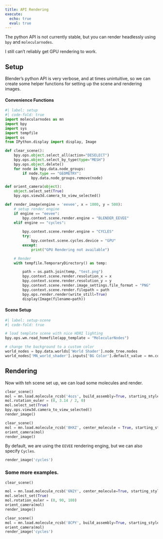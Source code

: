 ```yaml
---
title: API Rendering
execute: 
  echo: true
  eval: true
---
```


The python API is not currently stable, but you can render headlessly using `bpy` and `molecularnodes`.

I still can't reliably get GPU rendering to work.

## Setup

Blender's python API is very verbose, and at times unintuitive, so we can create some helper functions for setting up the scene and rendering images.

#### Convenience Functions

```python
#| label: setup
#| code-fold: true
import molecularnodes as mn
import bpy
import sys
import tempfile
import os
from IPython.display import display, Image

def clear_scene():
    bpy.ops.object.select_all(action="DESELECT")
    bpy.ops.object.select_by_type(type="MESH")
    bpy.ops.object.delete()
    for node in bpy.data.node_groups:
        if node.type == "GEOMETRY":
            bpy.data.node_groups.remove(node)

def orient_camera(object):
    object.select_set(True)
    bpy.ops.view3d.camera_to_view_selected()

def render_image(engine = 'eevee', x = 1000, y = 500):
    # setup render engine
    if engine == "eevee":
        bpy.context.scene.render.engine = "BLENDER_EEVEE"
    elif engine == "cycles":
        
        bpy.context.scene.render.engine = "CYCLES"
        try:
            bpy.context.scene.cycles.device = "GPU"
        except:
            print("GPU Rendering not available")

    # Render
    with tempfile.TemporaryDirectory() as temp:

        path = os.path.join(temp, "test.png")
        bpy.context.scene.render.resolution_x = x
        bpy.context.scene.render.resolution_y = y
        bpy.context.scene.render.image_settings.file_format = "PNG"
        bpy.context.scene.render.filepath = path
        bpy.ops.render.render(write_still=True)
        display(Image(filename=path))

```

#### Scene Setup

```python
#| label: setup-scene
#| code-fold: true

# load template scene with nice HDRI lighting
bpy.ops.wm.read_homefile(app_template = "MolecularNodes")

# change the background to a custom color
world_nodes = bpy.data.worlds['World Shader'].node_tree.nodes
world_nodes['MN_world_shader'].inputs['BG Color'].default_value = mn.color.random_rgb()
```


## Rendering
Now with teh scene set up, we can load some molecules and render.

```python
clear_scene()
mol = mn.load.molecule_rcsb('4ozs', build_assembly=True, starting_style="cartoon")
mol.rotation_euler = (0, 3.14 / 2, 0)
mol.select_set(True)
bpy.ops.view3d.camera_to_view_selected()
render_image()
```


```python
clear_scene()
mol = mn.load.molecule_rcsb('8HXZ', center_molecule = True, starting_style="preset_3")
orient_camera(mol)
render_image()

```

By default, we are using the `EEVEE` rendering enging, but we can also specify `Cycles`.
```python
render_image('cycles')
```


### Some more examples.

```python
clear_scene()

mol = mn.load.molecule_rcsb('6N2Y', center_molecule=True, starting_style="preset_3")
mol.select_set(True)
mol.rotation_euler = (0, 90, 180)
orient_camera(mol)
render_image()
```


```python
clear_scene()
mol = mn.load.molecule_rcsb('8CPY', build_assembly=True, starting_style="surface")
orient_camera(mol)
render_image('cycles')
```